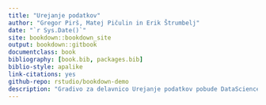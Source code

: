 ```yaml
--- 
title: "Urejanje podatkov"
author: "Gregor Pirš, Matej Pičulin in Erik Štrumbelj"
date: "`r Sys.Date()`"
site: bookdown::bookdown_site
output: bookdown::gitbook
documentclass: book
bibliography: [book.bib, packages.bib]
biblio-style: apalike
link-citations: yes
github-repo: rstudio/bookdown-demo
description: "Gradivo za delavnico Urejanje podatkov pobude DataScience@UL-FRI."
---
```


